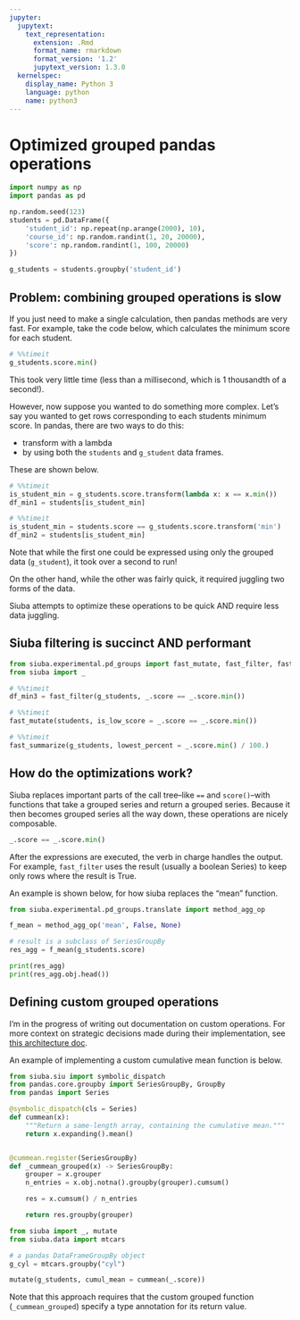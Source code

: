 ```yaml
---
jupyter:
  jupytext:
    text_representation:
      extension: .Rmd
      format_name: rmarkdown
      format_version: '1.2'
      jupytext_version: 1.3.0
  kernelspec:
    display_name: Python 3
    language: python
    name: python3
---
```


# Optimized grouped pandas operations

```python
import numpy as np
import pandas as pd

np.random.seed(123)
students = pd.DataFrame({
    'student_id': np.repeat(np.arange(2000), 10),
    'course_id': np.random.randint(1, 20, 20000),
    'score': np.random.randint(1, 100, 20000)
})

g_students = students.groupby('student_id')
```

## Problem: combining grouped operations is slow

If you just need to make a single calculation, then pandas methods are very fast. For example, take the code below, which calculates the minimum score for each student.

```python
# %%timeit
g_students.score.min()
```

This took very little time (less than a millisecond, which is 1 thousandth of a second!).

However, now suppose you wanted to do something more complex. Let's say you wanted to get rows corresponding to each students minimum score. In pandas, there are two ways to do this: 

* transform with a lambda
* by using both the `students` and `g_student` data frames.

These are shown below.

```python
# %%timeit
is_student_min = g_students.score.transform(lambda x: x == x.min())
df_min1 = students[is_student_min]
```

```python
# %%timeit
is_student_min = students.score == g_students.score.transform('min')
df_min2 = students[is_student_min]
```

Note that while the first one could be expressed using only the grouped data (`g_student`), it took over a second to run!

On the other hand, while the other was fairly quick, it required juggling two forms of the data.

Siuba attempts to optimize these operations to be quick AND require less data juggling.


## Siuba filtering is succinct AND performant

```python
from siuba.experimental.pd_groups import fast_mutate, fast_filter, fast_summarize
from siuba import _
```

```python
# %%timeit
df_min3 = fast_filter(g_students, _.score == _.score.min())
```

```python
# %%timeit
fast_mutate(students, is_low_score = _.score == _.score.min())
```

```python
# %%timeit
fast_summarize(g_students, lowest_percent = _.score.min() / 100.)
```

## How do the optimizations work?

Siuba replaces important parts of the call tree--like `==` and `score()`--with functions that take a grouped series and return a grouped series. Because it then becomes grouped series all the way down, these operations are nicely composable.

```python
_.score == _.score.min()
```


After the expressions are executed, the verb in charge handles the output. For example, `fast_filter` uses the result (usually a boolean Series) to keep only rows where the result is True.

An example is shown below, for how siuba replaces the "mean" function.

```python
from siuba.experimental.pd_groups.translate import method_agg_op

f_mean = method_agg_op('mean', False, None)

# result is a subclass of SeriesGroupBy
res_agg = f_mean(g_students.score)

print(res_agg)
print(res_agg.obj.head())
```

## Defining custom grouped operations

I'm in the progress of writing out documentation on custom operations.
For more context on strategic decisions made during their implementation, see
[this architecture doc](https://github.com/machow/siuba/blob/master/examples/architecture/004-user-defined-functions.ipynb).

An example of implementing a custom cumulative mean function is below.

```python
from siuba.siu import symbolic_dispatch
from pandas.core.groupby import SeriesGroupBy, GroupBy
from pandas import Series

@symbolic_dispatch(cls = Series)
def cummean(x):
    """Return a same-length array, containing the cumulative mean."""
    return x.expanding().mean()


@cummean.register(SeriesGroupBy)
def _cummean_grouped(x) -> SeriesGroupBy:
    grouper = x.grouper
    n_entries = x.obj.notna().groupby(grouper).cumsum()

    res = x.cumsum() / n_entries

    return res.groupby(grouper)

from siuba import _, mutate
from siuba.data import mtcars

# a pandas DataFrameGroupBy object
g_cyl = mtcars.groupby("cyl")

mutate(g_students, cumul_mean = cummean(_.score))

```

Note that this approach requires that the custom grouped function (`_cummean_grouped`) specify
a type annotation for its return value.
